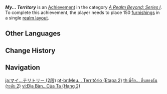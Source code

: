 {{Achievement Infobox
|title        = My... Territory
|id           = 81072
|order id     = 1073
|category     = A Realm Beyond: Series I
|description  = Place 150 [[furnishings]] in a single [[Realm Layout|realm layout]].
|requirements = 
|primogems    = 10
|tracking     = Tracks the maximum amount of furnishings ever placed in any realm.
|topic        = 
|set          = My... Territory
|tier         = 2
|tiers_total  = 3
}}
'''''My... Territory''''' is an [[Achievement]] in the category ''[[A Realm Beyond: Series I]]''. To complete this achievement, the player needs to place 150 [[furnishings]] in a single [[Realm Layout|realm layout]].
<!--
==Trivia==

==Video Guides==
{{EVT
|video1   = 
|caption1 = 
}}
-->
==Other Languages==
{{Other Languages|Transclude=My... Territory}}

==Change History==
{{Change History|1.5}}
<!--
==References==
{{Reflist}}
-->
==Navigation==
{{Achievement Navbox}}

[[ja:マイ…テリトリー (2段)]]
[[pt-br:Meu... Território (Etapa 2)]]
[[th:นี่คือ... ถิ่นของฉัน (ระดับ 2)]]
[[vi:Địa Bàn...Của Ta (Hạng 2)]]